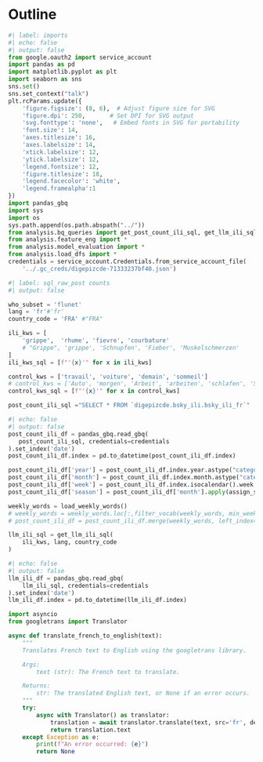
# Outline

```python
#| label: imports
#| echo: false
#| output: false
from google.oauth2 import service_account
import pandas as pd
import matplotlib.pyplot as plt
import seaborn as sns
sns.set()
sns.set_context("talk")
plt.rcParams.update({
    'figure.figsize': (8, 6),  # Adjust figure size for SVG
    'figure.dpi': 250,       # Set DPI for SVG output
    'svg.fonttype': 'none',   # Embed fonts in SVG for portability
    'font.size': 14,
    'axes.titlesize': 16,
    'axes.labelsize': 14,
    'xtick.labelsize': 12,
    'ytick.labelsize': 12,
    'legend.fontsize': 12,
    'figure.titlesize': 18,
    'legend.facecolor': 'white',
    'legend.framealpha':1
})
import pandas_gbq
import sys
import os
sys.path.append(os.path.abspath("../"))
from analysis.bq_queries import get_post_count_ili_sql, get_llm_ili_sql
from analysis.feature_eng import *
from analysis.model_evaluation import *
from analysis.load_dfs import *
credentials = service_account.Credentials.from_service_account_file(
    '../.gc_creds/digepizcde-71333237bf40.json')
```

```python
#| label: sql_raw_post counts
#| output: false

who_subset = 'flunet'
lang = 'fr'#'fr'
country_code = 'FRA' #"FRA"

ili_kws = [
    'grippe',  'rhume', 'fievre', 'courbature'
    # "Grippe", 'grippe', 'Schnupfen', 'Fieber', 'Muskelschmerzen'
]
ili_kws_sql = [f"'{x}'" for x in ili_kws]
```

```python
control_kws = ['travail', 'voiture', 'demain', 'sommeil']
# control_kws = ['Auto', 'morgen', 'Arbeit', 'arbeiten', 'schlafen', 'Schlaf']
control_kws_sql = [f"'{x}'" for x in control_kws]
```

```python
post_count_ili_sql ="SELECT * FROM `digepizcde.bsky_ili.bsky_ili_fr`"
```

```python
#| echo: false
#| output: false
post_count_ili_df = pandas_gbq.read_gbq(
   post_count_ili_sql, credentials=credentials
).set_index('date')
post_count_ili_df.index = pd.to_datetime(post_count_ili_df.index)
```


```python
post_count_ili_df['year'] = post_count_ili_df.index.year.astype("category")
post_count_ili_df['month'] = post_count_ili_df.index.month.astype("category")
post_count_ili_df['week'] = post_count_ili_df.index.isocalendar().week.astype("category")
post_count_ili_df['season'] = post_count_ili_df['month'].apply(assign_season).astype("category")
```


```python
weekly_words = load_weekly_words()
# weekly_words = weekly_words.loc[:,filter_vocab(weekly_words, min_weeks=24)]
# post_count_ili_df = post_count_ili_df.merge(weekly_words, left_index=True, right_index=True)
```



```python
llm_ili_sql = get_llm_ili_sql(
    ili_kws, lang, country_code
)
```

```python
#| echo: false
#| output: false
llm_ili_df = pandas_gbq.read_gbq(
    llm_ili_sql, credentials=credentials 
).set_index('date')
llm_ili_df.index = pd.to_datetime(llm_ili_df.index)
```

```python
import asyncio
from googletrans import Translator

async def translate_french_to_english(text):
    """
    Translates French text to English using the googletrans library.

    Args:
        text (str): The French text to translate.

    Returns:
        str: The translated English text, or None if an error occurs.
    """
    try:
        async with Translator() as translator:
            translation = await translator.translate(text, src='fr', dest='en')
            return translation.text
    except Exception as e:
        print(f"An error occurred: {e}")
        return None
```